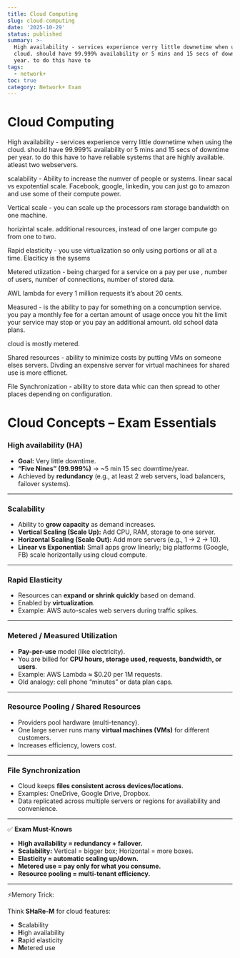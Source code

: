 ```yaml
---
title: Cloud Computing
slug: cloud-computing
date: '2025-10-29'
status: published
summary: >-
  High availability - services experience verry little downetime when using the
  cloud. should have 99.999% availability or 5 mins and 15 secs of downtime per
  year. to do this have to
tags:
  - network+
toc: true
category: Network+ Exam
---
```


# Cloud Computing

High availability - services experience verry little downetime when using the cloud. should have 99.999% availability or 5 mins and 15 secs of downtime per year. to do this have to have reliable systems that are highly available. atleast two webservers. 

scalability - Ability to increase the numver of people or systems. linear sacal vs expotential scale. Facebook, google, linkedin, you can just go to amazon and use some of their compute power. 

Vertical scale - you can scale up the processors ram storage bandwidth on one machine. 

horizintal scale. additional resources, instead of one larger compute go from one to two. 

Rapid elasticity - you use virtualization so only using portions or all at a time. Elaciticy is the sysems 

Metered utiization - being charged for a service on a pay per use , number of users, number of connections, number of stored data.  

AWL lambda for every 1 million requests it’s about 20 cents. 

Measured - is the ability to pay for something on a concumption service. you pay a monthly fee for a certan amount of usage oncce you hit the limit your service may stop or you pay an additional amount. old school data plans. 

cloud is mostly metered. 

Shared resources - ability to minimize costs by putting VMs on someone elses servers. Divding an expensive server for virtual machinees for shared use is more efficnet. 

File Synchronization - ability to store data whic can then spread to other places depending on configuration. 

# Cloud Concepts – Exam Essentials

### High availability (HA)

- **Goal:** Very little downtime.
- **“Five Nines” (99.999%)** → ~5 min 15 sec downtime/year.
- Achieved by **redundancy** (e.g., at least 2 web servers, load balancers, failover systems).

---

### Scalability

- Ability to **grow capacity** as demand increases.
- **Vertical Scaling (Scale Up):** Add CPU, RAM, storage to one server.
- **Horizontal Scaling (Scale Out):** Add more servers (e.g., 1 → 2 → 10).
- **Linear vs Exponential:** Small apps grow linearly; big platforms (Google, FB) scale horizontally using cloud compute.

---

### Rapid Elasticity

- Resources can **expand or shrink quickly** based on demand.
- Enabled by **virtualization**.
- Example: AWS auto-scales web servers during traffic spikes.

---

### Metered / Measured Utilization

- **Pay-per-use** model (like electricity).
- You are billed for **CPU hours, storage used, requests, bandwidth, or users**.
- Example: AWS Lambda ≈ $0.20 per 1M requests.
- Old analogy: cell phone “minutes” or data plan caps.

---

### Resource Pooling / Shared Resources

- Providers pool hardware (multi-tenancy).
- One large server runs many **virtual machines (VMs)** for different customers.
- Increases efficiency, lowers cost.

---

### File Synchronization

- Cloud keeps **files consistent across devices/locations**.
- Examples: OneDrive, Google Drive, Dropbox.
- Data replicated across multiple servers or regions for availability and convenience.

---

✅ **Exam Must-Knows**

- **High availability = redundancy + failover.**
- **Scalability:** Vertical = bigger box; Horizontal = more boxes.
- **Elasticity = automatic scaling up/down.**
- **Metered use = pay only for what you consume.**
- **Resource pooling = multi-tenant efficiency.**

---

⚡Memory Trick:

Think **SHaRe-M** for cloud features:

- **S**calability
- **H**igh availability
- **R**apid elasticity
- **M**etered use
